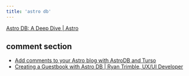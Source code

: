 ```yaml
---
title: 'astro db'
---
```


[Astro DB: A Deep Dive | Astro](https://astro.build/blog/astro-db-deep-dive/)

## comment section

- [Add comments to your Astro blog with AstroDB and Turso](https://turso.tech/blog/add-comments-to-your-astro-blog-with-astrodb-and-turso)
- [Creating a Guestbook with Astro DB | Ryan Trimble, UX/UI Developer](https://ryantrimble.com/blog/creating-a-guestbook-with-astro-db.html)